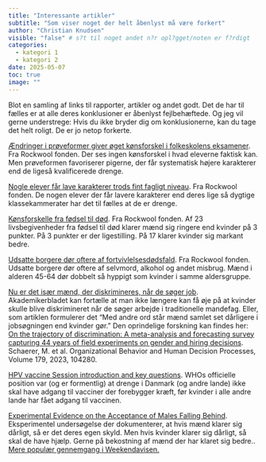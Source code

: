 ```yaml
---
title: "Interessante artikler"
subtitle: "Som viser noget der helt åbenlyst må være forkert"
author: "Christian Knudsen"
visible: "false" # s?t til noget andet n?r opl?gget/noten er f?rdigt
categories:
  - kategori 1
  - kategori 2
date: 2025-05-07
toc: true
image: ""
---
```


Blot en samling af links til rapporter, artikler og andet godt.
Det de har til fælles er at alle deres konklusioner er åbenlyst fejlbehæftede. Og jeg vil gerne understrege: Hvis du ikke bryder dig om
konklusionerne, kan du tage det helt roligt. De er jo netop forkerte.

[Ændringer i prøveformer giver øget kønsforskel i folkeskolens eksamener](https://rockwoolfonden.dk/udgivelser/aendringer-i-proeveformer-giver-oeget-koensforskel-i-folkeskolens-eksamener/). Fra Rockwool fonden. Der ses ingen kønsforskel i hvad eleverne
faktisk kan. Men prøveformen favoriserer pigerne, der får systematisk højere 
karakterer end de ligeså kvalificerede drenge.

[Nogle elever får lave karakterer trods fint fagligt niveau](https://rockwoolfonden.dk/udgivelser/nogle-elever-faar-lave-karakterer-trods-fint-fagligt-niveau/). Fra Rockwool fonden. De nogen elever der får lavere karakterer
end deres lige så dygtige klassekammerater har det til fælles at de er drenge. 


[Kønsforskelle fra fødsel til død](https://rockwoolfonden.dk/udgivelser/koensforskelle-fra-foedsel-til-doed-drenge-og-maend-klarer-sig-daarligere-end-piger-og-kvinder-undtagen-paa-arbejdsmarkedet/). 
Fra Rockwool fonden. Af 23 livsbegivenheder fra fødsel til død klarer mænd sig ringere
end kvinder på 3 punkter. På 3 punkter er der ligestilling. På 17 klarer 
kvinder sig markant bedre.

[Udsatte borgere dør oftere af fortvivlelsesdødsfald](https://rockwoolfonden.dk/udgivelser/udsatte-borgere-doer-oftere-af-fortvivlelsesdoedsfald/). Fra Rockwool fonden. Udsatte borgere dør oftere
af selvmord, alkohol og andet misbrug. Mænd i alderen 45-64 dør dobbelt så hyppigt
som kvinder i samme aldersgruppe.

[Nu er det især mænd, der diskrimineres, når de søger job](https://dm.dk/akademikerbladet/aktuelt/2024/januar/nu-er-det-isaer-maend-der-diskrimineres-naar-de-soeger-job). Akademikerbladet kan fortælle at man ikke længere kan få øje på
at kvinder skulle blive diskrimineret når de søger arbejde i traditionelle mandefag.
Eller, som artiklen formulerer det "Med andre ord står mænd samlet set dårligere i jobsøgningen end kvinder gør."
Den oprindelige forskning kan findes her:
[On the trajectory of discrimination: A meta-analysis and forecasting survey capturing 44 years of field experiments on gender and hiring decisions](https://www.sciencedirect.com/science/article/pii/S0749597823000560).
Schaerer, M. et al. Organizational Behavior and Human Decision Processes, Volume 179,
2023, 104280.


[HPV vaccine Session introduction and key questions](https://cdn.who.int/media/docs/default-source/immunization/position_paper_documents/human-papillomavirus-(hpv)/hpv-vaccine-session-introduction-key-questions-april-2022.pdf). WHOs officielle position var (og er formentlig) at drenge i Danmark (og andre lande) ikke skal have adgang til vacciner der forebygger 
kræft, før kvinder i alle andre lande har fået adgang til vaccinen.


[Experimental Evidence on the Acceptance of Males Falling Behind](https://doi.org/10.1093/jeea/jvaf016). Eksperimentel undersøgelse der dokumenterer, at hvis mænd klarer sig dårligt, så er det deres egen skyld.
Men hvis kvinder klarer sig dårligt, så skal de have hjælp. Gerne på 
bekostning af mænd der har klaret sig bedre..
[Mere populær gennemgang i Weekendavisen.](https://www.weekendavisen.dk/2025-19/ideer/det-dovne-koen)


